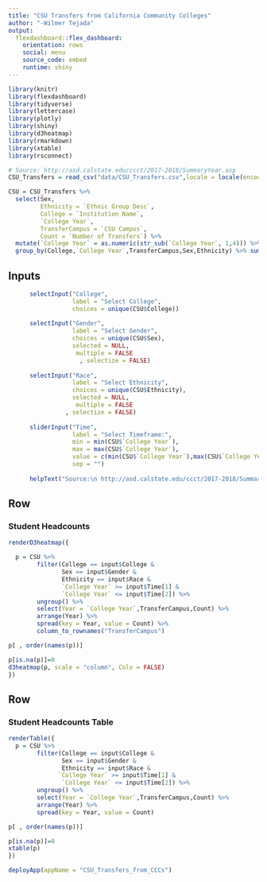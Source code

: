 ```yaml
---
title: "CSU Transfers from California Community Colleges"
author: "-Wilmer Tejada"
output: 
  flexdashboard::flex_dashboard:
    orientation: rows
    social: menu
    source_code: embed
    runtime: shiny
---
```



```r
library(knitr)
library(flexdashboard)
library(tidyverse)
library(lettercase)
library(plotly)
library(shiny)
library(d3heatmap)
library(rmarkdown)
library(xtable)
library(rsconnect)
```


```r
# Source: http://asd.calstate.edu/ccct/2017-2018/SummaryYear.asp
CSU_Transfers = read_csv("data/CSU_Transfers.csv",locale = locale(encoding = 'Latin1'))#because of Canada college.
```

```r
CSU = CSU_Transfers %>%
  select(Sex,
         Ethnicity = `Ethnic Group Desc`,
         College = `Institution Name`, 
         `College Year`, 
         TransferCampus = `CSU Campus`, 
         Count = `Number of Transfers`) %>%
  mutate(`College Year` = as.numeric(str_sub(`College Year`, 1,4))) %>%
  group_by(College,`College Year`,TransferCampus,Sex,Ethnicity) %>% summarise(Count = sum(Count))


```


Inputs {.sidebar}
-----------------------------------------------------------------------

```r
      selectInput("College", 
                  label = "Select College", 
                  choices = unique(CSU$College))
      
      selectInput("Gender", 
                  label = "Select Gender", 
                  choices = unique(CSU$Sex),
                  selected = NULL,
                   multiple = FALSE
                    , selectize = FALSE)
      
      selectInput("Race", 
                  label = "Select Ethnicity", 
                  choices = unique(CSU$Ethnicity),
                  selected = NULL,
                   multiple = FALSE
                , selectize = FALSE)
      
      sliderInput("Time",
                  label = "Select Timeframe:",
                  min = min(CSU$`College Year`),
                  max = max(CSU$`College Year`),
                  value = c(min(CSU$`College Year`),max(CSU$`College Year`)),
                  sep = "")
      
      helpText("Source:\n http://asd.calstate.edu/ccct/2017-2018/SummaryYear.asp")
```


Row {data-height=50}
-----------------------------------------------------------------------

### Student Headcounts {data-width=200}

```r



renderD3heatmap({

  p = CSU %>%
        filter(College == input$College &
               Sex == input$Gender & 
               Ethnicity == input$Race &
               `College Year` >= input$Time[1] &
               `College Year` <= input$Time[2]) %>%
        ungroup() %>%
        select(Year = `College Year`,TransferCampus,Count) %>%
        arrange(Year) %>%
        spread(key = Year, value = Count) %>%
        column_to_rownames("TransferCampus") 

p[ , order(names(p))]

p[is.na(p)]=0
d3heatmap(p, scale = "column", Colv = FALSE)
})


```

Row {data-height=50}
-----------------------------------------------------------------------
### Student Headcounts Table {data-width=200}

```r

renderTable({
  p = CSU %>%
        filter(College == input$College &
               Sex == input$Gender & 
               Ethnicity == input$Race &
              `College Year` >= input$Time[1] &
               `College Year` <= input$Time[2]) %>%
        ungroup() %>%
        select(Year = `College Year`,TransferCampus,Count) %>%
        arrange(Year) %>%
        spread(key = Year, value = Count)

p[ , order(names(p))]

p[is.na(p)]=0
xtable(p)
})
```

```r
deployApp(appName = "CSU_Transfers_from_CCCs")
```

